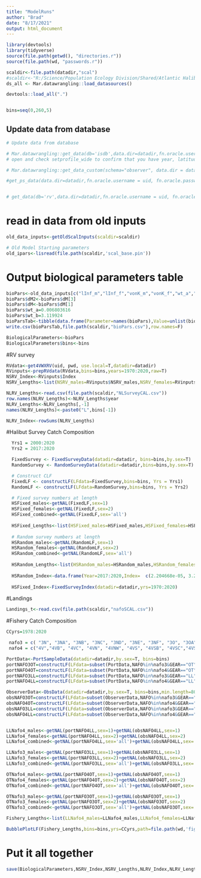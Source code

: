 ```yaml
---
title: "ModelRuns"
author: "Brad"
date: "8/17/2021"
output: html_document
---
```


```r
library(devtools)
library(tidyverse)
source(file.path(getwd(), "directories.r"))
source(file.path(wd, "passwords.r")) 

scaldir<-file.path(datadir,"scal")
#scaldir<-"R:/Science/Population Ecology Division/Shared/Atlantic Halibut/Assessments & Updates/2021 Framework/Data/Model Inputs"
ds_all <- Mar.datawrangling::load_datasources()

devtools::load_all(".")


bins=seq(0,260,5)


```


## Update data from database 

```r


# Update data from database 

# Mar.datawrangling::get_data(db='isdb',data.dir=datadir,fn.oracle.username = uid, fn.oracle.password = pwd, fn.oracle.dsn = 'ptran',usepkg='roracle',force.extract=T)
# open and check setprofile_wide to confirm that you have year, latitude & longitude

# Mar.datawrangling::get_data_custom(schema="observer", data.dir = datadir, tables = c("ISFISHLENGTHS","ISSAMPLES"), usepkg = "roracle", fn.oracle.dsn= "PTRAN", fn.oracle.username=uid, fn.oracle.password =pwd)

#get_ps_data(data.dir=datadir,fn.oracle.username = uid, fn.oracle.password = pwd, fn.oracle.dsn = 'ptran',usepkg='roracle',force.extract=T)


# get_data(db='rv',data.dir=datadir,fn.oracle.username = uid, fn.oracle.password = pwd, fn.oracle.dsn = 'ptran',usepkg='roracle',force.extract=T)


```


# read in data from old inputs

```r
old_data_inputs<-getOldScalInputs(scaldir=scaldir)

# Old Model Starting parameters
old_ipars<-lisread(file.path(scaldir,'scal_base.pin'))

```



# Output biological parameters table
```r
bioPars<-old_data_inputs[c("lInf_m","lInf_f","vonK_m","vonK_f","wt_a","wt_b","aMat_50","aMat_95","prior_initM","dM")]
bioPars$dM2<-bioPars$dM[3]
bioPars$dM<-bioPars$dM[1]
bioPars$wt_a=0.006803616
bioPars$wt_b=3.119924
bioParsTab<-tibble(data.frame(Parameter=names(bioPars),Value=unlist(bioPars)))
write.csv(bioParsTab,file.path(scaldir,"bioPars.csv"),row.names=F)

BiologicalParameters<-bioPars
BiologicalParameters$bins<-bins
```

#RV survey

```r

RVdata<-get4VWXRV(uid, pwd, use.local=T,datadir=datadir)
RVinputs<-prepRVdata(RVdata,bins=bins,years=1970:2020,raw=T)
NSRV_Index<-RVinputs$Index
NSRV_Lengths<-list(NSRV_males=RVinputs$NSRV_males,NSRV_females=RVinputs$NSRV_females,NSRV_combined=RVinputs$NSRV_combined)

NLRV_Lengths<-read.csv(file.path(scaldir,"NLSurveyCAL.csv"))
row.names(NLRV_Lengths)<-NLRV_Lengths$year
NLRV_Lengths<-NLRV_Lengths[,-1]
names(NLRV_Lengths)<-paste0("L",bins[-1])

NLRV_Index<-rowSums(NLRV_Lengths)

```



#Halibut Survey Catch Composition
```r
  Yrs1 = 2000:2020        
  Yrs2 = 2017:2020        

  FixedSurvey <- FixedSurveyData(datadir=datadir, bins=bins,by.sex=T)
  RandomSurvey <- RandomSurveyData(datadir=datadir,bins=bins,by.sex=T)

  # Construct CLF
  FixedLF <- constructLF(LFdata=FixedSurvey,bins=bins, Yrs = Yrs1)
  RandomLF <- constructLF(LFdata=RandomSurvey,bins=bins, Yrs = Yrs2)

  # Fixed survey numbers at length    
  HSFixed_males<-getNAL(FixedLF,sex=1)
  HSFixed_females<-getNAL(FixedLF,sex=2)
  HSFixed_combined<-getNAL(FixedLF,sex='all')
  
  HSFixed_Lengths<-list(HSFixed_males=HSFixed_males,HSFixed_females=HSFixed_females,HSFixed_combined=HSFixed_combined)
  
  # Random survey numbers at length    
  HSRandom_males<-getNAL(RandomLF,sex=1)
  HSRandom_females<-getNAL(RandomLF,sex=2)
  HSRandom_combined<-getNAL(RandomLF,sex='all')
  
  HSRandom_Lengths<-list(HSRandom_males=HSRandom_males,HSRandom_females=HSRandom_females,HSRandom_combined=HSRandom_combined)
  
  HSRandom_Index<-data.frame(Year=2017:2020,Index=  c(2.204668e-05, 3.263344e-05, 3.004447e-05, 1.819697e-05), se=c( 1.075617e-06, 1.291483e-06, 1.437159e-06, 8.738080e-07))
  
  HSFixed_Index<-FixedSurveyIndex(datadir=datadir,yrs=1970:2020)


```

#Landings
```r
Landings_t<-read.csv(file.path(scaldir,"nafoSCAL.csv"))
```

#Fishery Catch Composition
```r
CCyrs=1978:2020

 nafo3 = c( "3N", "3NA", "3NB", "3NC", "3ND", "3NE", "3NF", "3O", "3OA", "3OC", "3OD", "3OE", "3PN", "3PS", "3U")
 nafo4 = c("4V","4VB", "4VC", "4VN", "4VNW", "4VS", "4VSB", "4VSC","4VSW","4VW","4VX", "4W", "4WD", "4WE", "4WF", "4WG", "4WH", "4WJ", "4WK", "4WL", "4WM","4WX","4XMNOPQ", "4X", "4XL", "4XM", "4XN", "4XO", "4XP", "4XQ", "4XR", "4XU", "4XS", "4XRS", "5YB", "5ZJ", "5ZM", "5ZN","5ZEJ")

PortData<-PortSampleData(datadir=datadir,by.sex=T, bins=bins)
portNAFO3OT=constructLF(LFdata=subset(PortData,NAFO%in%nafo3&GEAR=="OT"),bins=bins, Yrs = CCyrs)
portNAFO4OT=constructLF(LFdata=subset(PortData,NAFO%in%nafo4&GEAR=="OT"),bins=bins, Yrs = CCyrs)
portNAFO3LL=constructLF(LFdata=subset(PortData,NAFO%in%nafo3&GEAR=="LL"),bins=bins, Yrs = CCyrs)
portNAFO4LL=constructLF(LFdata=subset(PortData,NAFO%in%nafo4&GEAR=="LL"),bins=bins, Yrs = CCyrs)

ObserverData<-ObsData(datadir=datadir,by.sex=T, bins=bins,min.length=80)
obsNAFO3OT=constructLF(LFdata=subset(ObserverData,NAFO%in%nafo3&GEAR=="OT"),bins=bins, Yrs = CCyrs)
obsNAFO4OT=constructLF(LFdata=subset(ObserverData,NAFO%in%nafo4&GEAR=="OT"),bins=bins, Yrs = CCyrs)
obsNAFO3LL=constructLF(LFdata=subset(ObserverData,NAFO%in%nafo3&GEAR=="LL"),bins=bins, Yrs = CCyrs)
obsNAFO4LL=constructLF(LFdata=subset(ObserverData,NAFO%in%nafo4&GEAR=="LL"),bins=bins, Yrs = CCyrs)


LLNafo4_males<-getNAL(portNAFO4LL,sex=1)+getNAL(obsNAFO4LL,sex=1)
LLNafo4_females<-getNAL(portNAFO4LL,sex=2)+getNAL(obsNAFO4LL,sex=2)
LLNafo4_combined<-getNAL(portNAFO4LL,sex='all')+getNAL(obsNAFO4LL,sex='all')

LLNafo3_males<-getNAL(portNAFO3LL,sex=1)+getNAL(obsNAFO3LL,sex=1)
LLNafo3_females<-getNAL(portNAFO3LL,sex=2)+getNAL(obsNAFO3LL,sex=2)
LLNafo3_combined<-getNAL(portNAFO3LL,sex='all')+getNAL(obsNAFO3LL,sex='all')

OTNafo4_males<-getNAL(portNAFO4OT,sex=1)+getNAL(obsNAFO4OT,sex=1)
OTNafo4_females<-getNAL(portNAFO4OT,sex=2)+getNAL(obsNAFO4OT,sex=2)
OTNafo4_combined<-getNAL(portNAFO4OT,sex='all')+getNAL(obsNAFO4OT,sex='all')

OTNafo3_males<-getNAL(portNAFO3OT,sex=1)+getNAL(obsNAFO3OT,sex=1)
OTNafo3_females<-getNAL(portNAFO3OT,sex=2)+getNAL(obsNAFO3OT,sex=2)
OTNafo3_combined<-getNAL(portNAFO3OT,sex='all')+getNAL(obsNAFO3OT,sex='all')

Fishery_Lengths<-list(LLNafo4_males=LLNafo4_males,LLNafo4_females=LLNafo4_females,LLNafo4_combined=LLNafo4_combined, LLNafo3_males=LLNafo3_males,LLNafo3_females=LLNafo3_females,LLNafo3_combined=LLNafo3_combined, OTNafo4_males=OTNafo4_males,OTNafo4_females=OTNafo4_females,OTNafo4_combined=OTNafo4_combined, OTNafo3_males=OTNafo3_males,OTNafo3_females=OTNafo3_females,OTNafo3_combined=OTNafo3_combined) 

BubblePlotLF(Fishery_Lengths,bins=bins,yrs=CCyrs,path=file.path(wd,'figures'),filen='Commercial',inches=0.3)

```

# Put it all together
```r

save(BiologicalParameters,NSRV_Index,NSRV_Lengths,NLRV_Index,NLRV_Lengths,HSFixed_Index,HSFixed_Lengths,HSRandom_Index,HSRandom_Lengths,Landings_t,Fishery_Lengths,file=file.path(scaldir,"SCALmodeldata.rdata"))

```


